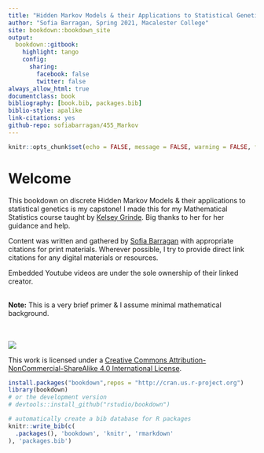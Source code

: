 ```yaml
--- 
title: "Hidden Markov Models & their Applications to Statistical Genetics"
author: "Sofia Barragan, Spring 2021, Macalester College"
site: bookdown::bookdown_site
output:
  bookdown::gitbook:
    highlight: tango
    config:
      sharing:
        facebook: false
        twitter: false
always_allow_html: true
documentclass: book
bibliography: [book.bib, packages.bib]
biblio-style: apalike
link-citations: yes
github-repo: sofiabarragan/455_Markov
---
```

```r
knitr::opts_chunk$set(echo = FALSE, message = FALSE, warning = FALSE, fig.align = "center", error = FALSE)
```

# Welcome {-}

This bookdown on discrete Hidden Markov Models & their applications to statistical genetics is my capstone! I made this for my Mathematical Statistics course taught by [Kelsey Grinde](http://kegrinde.github.io). Big thanks to her for her guidance and help.

Content was written and gathered by [Sofia Barragan](https://www.sofiabarragan.com) with appropriate citations for print materials. Wherever possible, I try to provide direct link citations for any digital materials or resources. 

Embedded Youtube videos are under the sole ownership of their linked creator. 

<br>
**Note:** This is a very brief primer & I assume minimal mathematical background.

<br>
<br>
![](images/cc_license_button.png)

This work is licensed under a [Creative Commons Attribution-NonCommercial-ShareAlike 4.0 International License](https://creativecommons.org/licenses/by-nc-sa/4.0/).

```r
install.packages("bookdown",repos = "http://cran.us.r-project.org")
library(bookdown)
# or the development version
# devtools::install_github("rstudio/bookdown")
```

```r
# automatically create a bib database for R packages
knitr::write_bib(c(
  .packages(), 'bookdown', 'knitr', 'rmarkdown'
), 'packages.bib')
```


